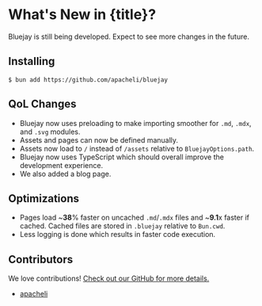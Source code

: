 
# What's New in {title}?

Bluejay is still being developed. Expect to see more changes in the future.

## Installing

```
$ bun add https://github.com/apacheli/bluejay
```

## QoL Changes

- Bluejay now uses preloading to make importing smoother for `.md`, `.mdx`, and `.svg` modules.
- Assets and pages can now be defined manually.
- Assets now load to `/` instead of `/assets` relative to `BluejayOptions.path`.
- Bluejay now uses TypeScript which should overall improve the development experience.
- We also added a blog page.

## Optimizations

- Pages load ~**38**% faster on uncached `.md`/`.mdx` files and ~**9.1**x faster if cached. Cached files are stored in `.bluejay` relative to `Bun.cwd`.
- Less logging is done which results in faster code execution.

## Contributors

We love contributions! [Check out our GitHub for more details.](https://github.com/apacheli/bluejay)

- [apacheli](https://github.com/apacheli)

